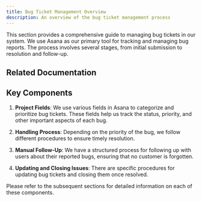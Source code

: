 ```yaml
---
title: Bug Ticket Management Overview
description: An overview of the bug ticket management process
---
```

This section provides a comprehensive guide to managing bug tickets in our system. We use Asana as our primary tool for tracking and managing bug reports. The process involves several stages, from initial submission to resolution and follow-up.


## Related Documentation

<LinkCard title="Asana Guide" href="/tools/asana/" description="Learn how we use Asana for task and project management." />

## Key Components

1. **Project Fields**: We use various fields in Asana to categorize and prioritize bug tickets. These fields help us track the status, priority, and other important aspects of each bug.

2. **Handling Process**: Depending on the priority of the bug, we follow different procedures to ensure timely resolution.

3. **Manual Follow-Up**: We have a structured process for following up with users about their reported bugs, ensuring that no customer is forgotten.

4. **Updating and Closing Issues**: There are specific procedures for updating bug tickets and closing them once resolved.

Please refer to the subsequent sections for detailed information on each of these components.
